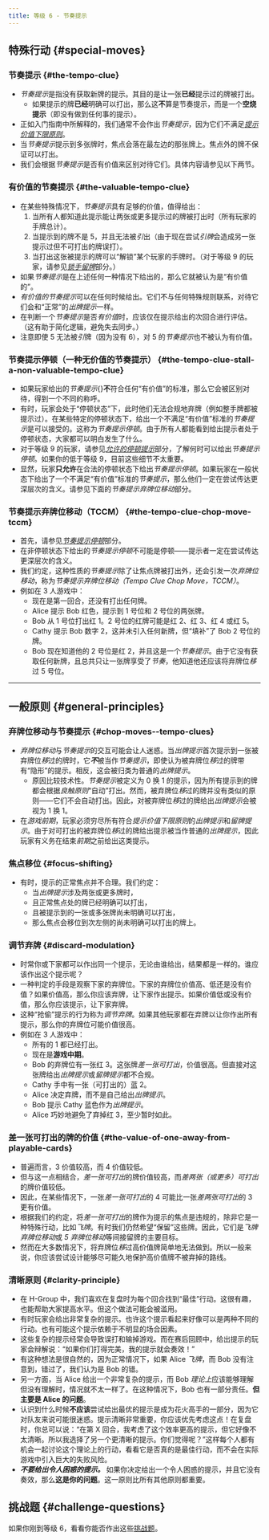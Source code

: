 ```yaml
---
title: 等级 6 - 节奏提示
---
```



## 特殊行动 \{#special-moves\}

### 节奏提示 \{#the-tempo-clue\}

- *节奏提示*是指没有获取新牌的提示。其目的是让一张**已经**提示过的牌被打出。
  - 如果提示的牌**已经**明确可以打出，那么这**不**算是节奏提示，而是一个**空烧提示**（即没有做到任何事的提示）。
- 正如入门指南中所解释的，我们通常不会作出*节奏提示*，因为它们不满足[_提示价值下限原则_](beginner/minimum-clue-value-principle)。
- 当*节奏提示*提示到多张牌时，焦点会落在最左边的那张牌上。焦点外的牌不保证可以打出。
- 我们会根据*节奏提示*是否有价值来区别对待它们。具体内容请参见以下两节。

### 有价值的节奏提示 \{#the-valuable-tempo-clue\}

- 在某些特殊情况下，*节奏提示*具有足够的价值，值得给出：
  1. 当所有人都知道此提示能让两张或更多提示过的牌被打出时（所有玩家的手牌总计）。
  1. 当提示到的牌不是 5，并且无法被*引*出（由于现在尝试*引牌*会造成另一张提示过但不可打出的牌误打）。
  1. 当打出这张被提示的牌可以“解锁”某个玩家的手牌时。（对于等级 9 的玩家，请参见[_锁手留牌_](level-9.mdx#the-locked-hand-save-lhs)部分。）
- 如果*节奏提示*是在上述任何一种情况下给出的，那么它就被认为是“有价值的”。
- *有价值的节奏提示*可以在任何时候给出。它们不与任何特殊规则联系，对待它们会和“正常”的*出牌提示*一样。
- 在判断一个*节奏提示*是否*有价值*时，应该仅在提示给出的次回合进行评估。（这有助于简化逻辑，避免失去同步。）
- 注意即使 5 无法被*引*牌（因为没有 6），对 5 的*节奏提示*也不被认为有价值。

### 节奏提示停顿（一种无价值的节奏提示） \{#the-tempo-clue-stall-a-non-valuable-tempo-clue\}

- 如果玩家给出的*节奏提示*{}**不**符合任何“有价值”的标准，那么它会被区别对待，得到一个不同的称呼。
- 有时，玩家会处于“停顿状态”下，此时他们无法合规地弃牌（例如整手牌都被提示过）。在某些特定的停顿状态下，给出一个不满足“有价值”标准的*节奏提示*是可以接受的。这称为*节奏提示停顿*。由于所有人都能看到给出提示者处于停顿状态，大家都可以明白发生了什么。
- 对于等级 9 的玩家，请参见[_允许的停顿提示_](level-9.mdx#allowable-stall-clues-stall-table)部分，了解何时可以给出*节奏提示停顿*。如果你的低于等级 9，目前这些细节不太重要。
- 显然，玩家**只允许**在合法的停顿状态下给出*节奏提示停顿*。如果玩家在一般状态下给出了一个不满足“有价值”标准的*节奏提示*，那么他们一定在尝试传达更深层次的含义。请参见下面的*节奏提示弃牌位移动*部分。

### 节奏提示弃牌位移动（TCCM） \{#the-tempo-clue-chop-move-tccm\}

- 首先，请参见[_节奏提示停顿_](#the-tempo-clue-stall-a-non-valuable-tempo-clue)部分。
- 在非停顿状态下给出的*节奏提示停顿*不可能是停顿——提示者一定在尝试传达更深层次的含义。
- 我们约定，这种性质的*节奏提示*除了让焦点牌被打出外，还会引发一次*弃牌位移动*，称为*节奏提示弃牌位移动（Tempo Clue Chop Move，TCCM）*。
- 例如在 3 人游戏中：
  - 现在是第一回合，还没有打出任何牌。
  - Alice 提示 Bob 红色，提示到 1 号位和 2 号位的两张牌。
  - Bob 从 1 号位打出红 1。2 号位的红牌可能是红 2、红 3、红 4 或红 5。
  - Cathy 提示 Bob 数字 2，这并未引入任何新牌，但“填补”了 Bob 2 号位的牌。
  - Bob 现在知道他的 2 号位是红 2，并且这是一个*节奏提示*。由于它没有获取任何新牌，且总共只让一张牌享受了*节奏*，他知道他还应该将弃牌位*移*过 5 号位。

<TempoClueChopMovePart1 />

<hr />

<TempoClueChopMovePart2 />

## 一般原则 \{#general-principles\}

### 弃牌位移动与节奏提示 \{#chop-moves--tempo-clues\}

- *弃牌位移动*与*节奏提示*的交互可能会让人迷惑。当*出牌提示*首次提示到一张被弃牌位*移*过的牌时，它<Em>**不**</Em>被当作*节奏提示*，即使认为被弃牌位*移*过的牌带有“隐形”的提示。相反，这会被归类为普通的*出牌提示*。
  - 原因比较技术性。*节奏提示*被定义为 0 换 1 的提示，因为所有提示到的牌都会根据*良触原则*“自动”打出。然而，被弃牌位*移*过的牌并没有类似的原则——它们不会自动打出。因此，对被弃牌位*移*过的牌给出*出牌提示*会被视为 1 换 1。
- 在*游戏前期*，玩家必须穷尽所有符合*提示价值下限原则*的*出牌提示*和*留牌提示*。由于对可打出的被弃牌位*移*过的牌给出提示被当作普通的*出牌提示*，因此玩家有义务在结束*前期*之前给出这类提示。

### 焦点移位 \{#focus-shifting\}

- 有时，提示的正常焦点并不合理。我们约定：
  - 当*出牌提示*涉及两张或更多牌时，
  - 且正常焦点处的牌已经明确可以打出，
  - 且被提示到的一张或多张牌尚未明确可以打出，
  - 那么焦点会移位到次左侧的尚未明确可以打出的牌上。

### 调节弃牌 \{#discard-modulation\}

- 时常你或下家都可以作出同一个提示，无论由谁给出，结果都是一样的。谁应该作出这个提示呢？
- 一种判定的手段是观察下家的弃牌位。下家的弃牌位价值高、低还是没有价值？如果价值高，那么你应该弃牌，让下家作出提示。如果价值低或没有价值，那么你应该提示，让下家弃牌。
- 这种“抢偷”提示的行为称为*调节弃牌*。如果其他玩家都在弃牌以让你作出所有提示，那么你的弃牌位可能价值很高。
- 例如在 3 人游戏中：
  - 所有的 1 都已经打出。
  - 现在是**游戏中期**。
  - Bob 的弃牌位有一张红 3。这张牌*差一张可打出*，价值很高。但直接对这张牌给出*出牌提示*或*留牌提示*都不合规。
  - Cathy 手中有一张（可打出的）蓝 2。
  - Alice 决定弃牌，而不是自己给出*出牌提示*。
  - Bob 提示 Cathy 蓝色作为*出牌提示*。
  - Alice 巧妙地避免了弃掉红 3，至少暂时如此。

<DiscardModulation />

### 差一张可打出的牌的价值 \{#the-value-of-one-away-from-playable-cards\}

- 普遍而言，3 价值较高，而 4 价值较低。
- 但与这一点相结合，*差一张可打出*的牌价值较高，而*差两张（或更多）可打出*的牌价值较低。
- 因此，在某些情况下，一张*差一张可打出*的 4 可能比一张*差两张可打出*的 3 更有价值。
- 根据我们的约定，将*差一张可打出*的牌作为提示的焦点是违规的，除非它是一种特殊行动，比如*飞牌*。有时我们仍然希望“保留”这些牌。因此，它们是*飞牌弃牌位移动*或 *5 弃牌位移动*等间接留牌的主要目标。
- 然而在大多数情况下，将弃牌位*移*过高价值牌简单地无法做到。所以一般来说，你应该尝试设计能够尽可能久地保护高价值牌不被弃掉的路线。

### 清晰原则 \{#clarity-principle\}

- 在 H-Group 中，我们喜欢在复盘时为每个回合找到“最佳”行动。这很有趣，也能帮助大家提高水平。但这个做法可能会被滥用。
- 有时玩家会给出非常复杂的提示。也许这个提示看起来好像可以是两种不同的行动。也有可能这个提示依赖于不明显的场合因素。
- 这些复杂的提示经常会导致误打和输掉游戏。而在赛后回顾中，给出提示的玩家会辩解说：“如果你们打得完美，我的提示就会奏效！”
- 有这种想法是很自然的，因为正常情况下，如果 Alice _飞牌_，而 Bob 没有注意到，错过了，我们认为是 Bob 的错。
- 另一方面，当 Alice 给出一个非常复杂的提示，而 Bob *理论上*应该能够理解但没有理解时，情况就不太一样了。在这种情况下，Bob 也有一部分责任。**但主要是 Alice 的问题**。
- 认识到什么时候**不应该**尝试给出最优的提示是成为花火高手的一部分，因为它对队友来说可能很迷惑。提示清晰非常重要，你应该优先考虑这点！在复盘时，你总可以说：“在第 X 回合，我考虑了这个效率更高的提示，但它好像不太清晰。所以我选择了另一个更清晰的提示。你们觉得呢？”这样每个人都有机会一起讨论这个理论上的行动，看看它是否真的是最佳行动，而不会在实际游戏中引入巨大的失败风险。
- <Em>**不要给出令人困惑的提示。**</Em>
  如果你决定给出一个令人困惑的提示，并且它没有奏效，那么**这是你的问题**。这一原则比所有其他原则都重要。

## 挑战题 \{#challenge-questions\}

如果你刚到等级 6，看看你能否作出这些[挑战题](challenge-questions/level-6.mdx)。
